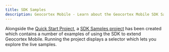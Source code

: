 ```yaml
---
title: SDK Samples
description: Geocortex Mobile - Learn about the Geocortex Mobile SDK Samples project
---
```



<!-- TODO: check the SDK samples link -->

Alongside the [Quick Start Project](https://github.com/geocortex/quick-start), a [SDK Samples project](https://github.com/geocortex/sdk-samples) has been created which contains a number of examples of using the SDK to extend Geocortex Mobile. Running the project displays a selector which lets you explore the live samples.

<UseCaseContainer>
    <UseCaseCard
        title="Quick Start"
        description="Check out the Geocortex Mobile SDK Quick Start Project."
        // TODO: Validate link when available
        link="https://github.com/geocortex/mobile-quick-start"
    />
    <UseCaseCard
        title="SDK Samples"
        description="Check out the Geocortex Mobile SDK Samples Project."
        // TODO: Validate link when available
        link="https://github.com/geocortex/mobile-sdk-samples"
    />
</UseCaseContainer>
